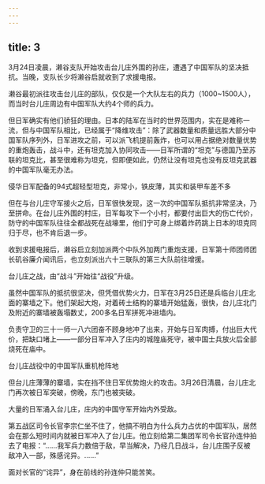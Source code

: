 ```yaml
---
---
---
```

title: 3
---



3月24日凌晨，濑谷支队开始攻击台儿庄外围的孙庄，遭遇了中国军队的坚决抵抗。当晚，支队长少将濑谷启就收到了求援电报。

濑谷最初派往攻击台儿庄的部队，仅仅是一个大队左右的兵力（1000~1500人），而当时台儿庄周边有中国军队大约4个师的兵力。

但日军确实有他们骄狂的理由。日本的陆军在当时的世界范围内，实在是难称一流，但与中国军队相比，已经属于“降维攻击”：除了武器数量和质量远胜大部分中国军队序列外，日军进攻之前，可以派飞机提前轰炸，也可以用占据绝对数量优势的重炮轰击，战斗中，还有坦克加入协同攻击——日军所谓的“坦克”与德国乃至苏联的坦克比，甚至很难称为坦克，但即便如此，仍然让没有坦克也没有反坦克武器的中国军队毫无办法。

侵华日军配备的94式超轻型坦克，非常小，铁皮薄，其实和装甲车差不多



但在与台儿庄守军接火之后，日军很快发现，这一次的中国军队抵抗非常坚决，乃至拼命。在台儿庄外围的村庄，日军每攻下一个小村，都要付出巨大的伤亡代价，防守的中国军队往往全都战死在战壕里，他们宁可身上绑着炸药跳上日本的坦克同归于尽，也不肯后退一步。

收到求援电报后，濑谷启立刻加派两个中队外加两门重炮支援，日军第十师团师团长矶谷廉介闻讯后，也立刻派出六十三联队的第三大队前往增援。

台儿庄之战，由“战斗”开始往“战役”升级。

虽然中国军队的抵抗很坚决，但凭借优势火力，日军在3月25日还是兵临台儿庄北面的寨墙之下。他们架起大炮，对着砖土结构的寨墙开始猛轰，很快，台儿庄北门及附近的寨墙被轰塌数丈，200多名日军拼死冲进墙内。

负责守卫的三十一师一八六团奋不顾身地冲了出来，开始与日军肉搏，付出巨大代价，把缺口堵上——一部分日军冲入了庄内的城隍庙死守，被中国士兵放火后全部烧死在庙中。

台儿庄战役中的中国军队重机枪阵地



但台儿庄薄薄的寨墙，实在挡不住日军优势炮火的攻击。3月26日清晨，台儿庄北门再次被日军突破，傍晚，东门也被突破。

大量的日军涌入台儿庄，庄内的中国守军开始内外受敌。

第五战区司令长官李宗仁坐不住了，他搞不明白为什么兵力占优的中国军队，居然会在那么短时间内就被日军冲入了台儿庄。他立刻给第二集团军司令长官孙连仲拍去了电报：“……我军兵力数倍于敌，早当解决，乃经几日战斗，台儿庄围子反被敌冲入一部，殊感诧异。……”

面对长官的“诧异”，身在前线的孙连仲只能苦笑。